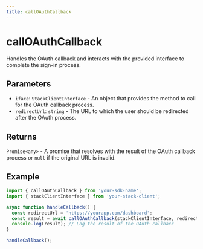 ```yaml
---
title: callOAuthCallback
---
```


# callOAuthCallback

Handles the OAuth callback and interacts with the provided interface to complete the sign-in process.

## Parameters

- `iface`: `StackClientInterface` - An object that provides the method to call for the OAuth callback process.
- `redirectUrl`: `string` - The URL to which the user should be redirected after the OAuth process.

## Returns

`Promise<any>` - A promise that resolves with the result of the OAuth callback process or `null` if the original URL is invalid.

## Example

```typescript
import { callOAuthCallback } from 'your-sdk-name';
import { stackClientInterface } from 'your-stack-client';

async function handleCallback() {
  const redirectUrl = 'https://yourapp.com/dashboard';
  const result = await callOAuthCallback(stackClientInterface, redirectUrl);
  console.log(result); // Log the result of the OAuth callback
}

handleCallback();
```